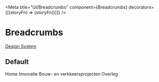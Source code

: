 

<Meta
  title="UI/Breadcrumbs"
  component={Breadcrumbs}
  decorators={[(storyFn) => <Decorator>{storyFn()}</Decorator>]}
/>

# Breadcrumbs

[Design System](https://designsystem.amsterdam.nl/7awj1hc9f/p/35ca97-breadcrumbs)

## Default

<Preview>
  <Story name="Default">
    <Breadcrumbs>
      <BreadcrumbsItem href="/">Home</BreadcrumbsItem>
      <BreadcrumbsItem href="/innovatie">Innovatie</BreadcrumbsItem>
      <BreadcrumbsItem href="/innovatie/bouwprojecten">
        Bouw- en verkkeersprojecten
      </BreadcrumbsItem>
      <BreadcrumbsItem href="/innovatie/bouwprojecten/overleg">
        Overleg
      </BreadcrumbsItem>
    </Breadcrumbs>
  </Story>
</Preview>

